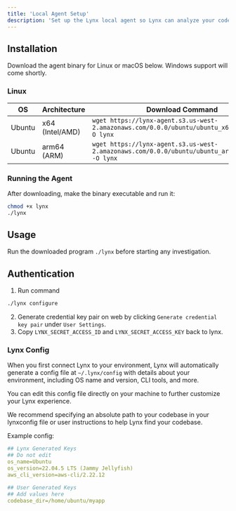 ```yaml
---
title: 'Local Agent Setup'
description: 'Set up the Lynx local agent so Lynx can analyze your codebase and infrastructure, run commands, and perform actions.'
---
```


## Installation

Download the agent binary for Linux or macOS below. Windows support will come shortly.

### Linux

| **OS**   | **Architecture** | **Download Command**                                                                 |
|----------|------------------|--------------------------------------------------------------------------------------|
| Ubuntu    | x64 (Intel/AMD)  | `wget https://lynx-agent.s3.us-west-2.amazonaws.com/0.0.0/ubuntu/ubuntu_x64_lynx.bin -O lynx` |
| Ubuntu    | arm64 (ARM)      | `wget https://lynx-agent.s3.us-west-2.amazonaws.com/0.0.0/ubuntu/ubuntu_arm64_lynx.bin -O lynx` |


### Running the Agent
After downloading, make the binary executable and run it:
```bash
chmod +x lynx
./lynx
```

## Usage
Run the downloaded program `./lynx` before starting any investigation.

## Authentication
1. Run command 
```bash
./lynx configure
```
2. Generate credential key pair on web by clicking `Generate credential key pair` under `User Settings`.
3. Copy `LYNX_SECRET_ACCESS_ID` and `LYNX_SECRET_ACCESS_KEY` back to lynx. 

### Lynx Config
When you first connect Lynx to your environment, Lynx will automatically generate a config file at `~/.lynx/config` with details about your environment, including OS name and version, CLI tools, and more. 

You can edit this config file directly on your machine to further customize your Lynx experience.

We recommend specifying an absolute path to your codebase in your lynxconfig file or user instructions to help Lynx find your codebase.

Example config:
```yaml
## Lynx Generated Keys
## Do not edit
os_name=Ubuntu
os_version=22.04.5 LTS (Jammy Jellyfish)
aws_cli_version=aws-cli/2.22.12

## User Generated Keys
## Add values here
codebase_dir=/home/ubuntu/myapp
```